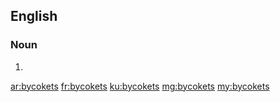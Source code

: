 ==English==

===Noun===
{{head|en|plural}}

# {{plural of|bycoket|lang=en}}

[[ar:bycokets]]
[[fr:bycokets]]
[[ku:bycokets]]
[[mg:bycokets]]
[[my:bycokets]]